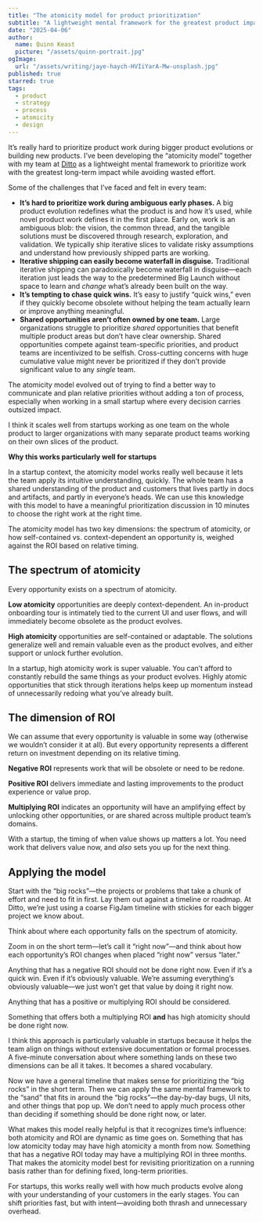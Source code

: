 ```yaml
---
title: "The atomicity model for product prioritization"
subtitle: "A lightweight mental framework for the greatest product impact while avoiding wasted effort"
date: "2025-04-06"
author:
  name: Quinn Keast
  picture: "/assets/quinn-portrait.jpg"
ogImage:
  url: "/assets/writing/jaye-haych-HVIiYarA-Mw-unsplash.jpg"
published: true
starred: true
tags:
  - product
  - strategy
  - process
  - atomicity
  - design
---
```


It’s really hard to prioritize product work during bigger product evolutions or building new products. I’ve been developing the “atomicity model” together with my team at <a href="https://dittowords.com" target="_blank">Ditto</a> as a lightweight mental framework to prioritize work with the greatest long-term impact while avoiding wasted effort.

Some of the challenges that I’ve faced and felt in every team:

- **It’s hard to prioritize work during ambiguous early phases.** A big product evolution redefines what the product is and how it’s used, while novel product work defines it in the first place. Early on, work is an ambiguous blob: the vision, the common thread, and the tangible solutions must be discovered through research, exploration, and validation. We typically ship iterative slices to validate risky assumptions and understand how previously shipped parts are working.
- **Iterative shipping can easily become waterfall in disguise.** Traditional iterative shipping can paradoxically become waterfall in disguise—each iteration just leads the way to the predetermined Big Launch without space to learn and _change_ what’s already been built on the way.
- **It’s tempting to chase quick wins.** It’s easy to justify “quick wins,” even if they quickly become obsolete without helping the team actually learn or improve anything meaningful.
- **Shared opportunities aren’t often owned by one team.** Large organizations struggle to prioritize _shared_ opportunities that benefit multiple product areas but don’t have clear ownership. Shared opportunities compete against team-specific priorities, and product teams are incentivized to be selfish. Cross-cutting concerns with huge cumulative value might never be prioritized if they don’t provide significant value to any _single_ team.

The atomicity model evolved out of trying to find a better way to communicate and plan relative priorities without adding a ton of process, especially when working in a small startup where every decision carries outsized impact.

I think it scales well from startups working as one team on the whole product to larger organizations with many separate product teams working on their own slices of the product.

**Why this works particularly well for startups**

In a startup context, the atomicity model works really well because it lets the team apply its intuitive understanding, quickly. The whole team has a shared understanding of the product and customers that lives partly in docs and artifacts, and partly in everyone’s heads. We can use this knowledge with this model to have a meaningful prioritization discussion in 10 minutes to choose the right work at the right time.

The atomicity model has two key dimensions: the spectrum of atomicity, or how self-contained vs. context-dependent an opportunity is, weighed against the ROI based on relative timing.

## The spectrum of atomicity

Every opportunity exists on a spectrum of atomicity.

**Low atomicity** opportunities are deeply context-dependent. An in-product onboarding tour is intimately tied to the current UI and user flows, and will immediately become obsolete as the product evolves.

**High atomicity** opportunities are self-contained or adaptable. The solutions generalize well and remain valuable even as the product evolves, and either support or unlock further evolution.

In a startup, high atomicity work is super valuable. You can’t afford to constantly rebuild the same things as your product evolves. Highly atomic opportunities that stick through iterations helps keep up momentum instead of unnecessarily redoing what you’ve already built.

## The dimension of ROI

We can assume that every opportunity is valuable in some way (otherwise we wouldn’t consider it at all). But every opportunity represents a different return on investment depending on its relative timing.

**Negative ROI** represents work that will be obsolete or need to be redone.

**Positive ROI** delivers immediate and lasting improvements to the product experience or value prop.

**Multiplying ROI** indicates an opportunity will have an amplifying effect by unlocking other opportunities, or are shared across multiple product team’s domains.

With a startup, the timing of when value shows up matters a lot. You need work that delivers value now, and _also_ sets you up for the next thing.

## Applying the model

Start with the “big rocks”—the projects or problems that take a chunk of effort and need to fit in first. Lay them out against a timeline or roadmap. At Ditto, we’re just using a coarse FigJam timeline with stickies for each bigger project we know about.

Think about where each opportunity falls on the spectrum of atomicity.

Zoom in on the short term—let’s call it “right now”—and think about how each opportunity’s ROI changes when placed “right now” versus “later.”

Anything that has a negative ROI should not be done right now. Even if it’s a quick win. Even if it’s obviously valuable. We’re assuming everything’s obviously valuable—we just won’t get that value by doing it right now.

Anything that has a positive or multiplying ROI should be considered.

Something that offers both a multiplying ROI **and** has high atomicity should be done right now.

I think this approach is particularly valuable in startups because it helps the team align on things without extensive documentation or formal processes. A five-minute conversation about where something lands on these two dimensions can be all it takes. It becomes a shared vocabulary.

Now we have a general timeline that makes sense for prioritizing the “big rocks” in the short term. Then we can apply the same mental framework to the “sand” that fits in around the “big rocks”—the day-by-day bugs, UI nits, and other things that pop up. We don’t need to apply much process other than deciding if something should be done right now, or later.

What makes this model really helpful is that it recognizes time’s influence: both atomicity and ROI are dynamic as time goes on. Something that has low atomicity today may have high atomicity a month from now. Something that has a negative ROI today may have a multiplying ROI in three months. That makes the atomicity model best for revisiting prioritization on a running basis rather than for defining fixed, long-term priorities.

For startups, this works really well with how much products evolve along with your understanding of your customers in the early stages. You can shift priorities fast, but with intent—avoiding both thrash and unnecessary overhead.
